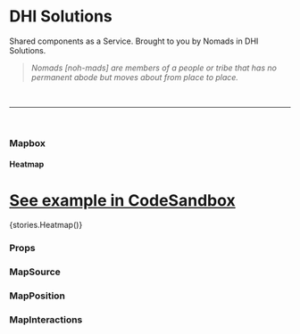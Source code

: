 

<Meta title="Core/Mapbox" component={Mapbox} />

# DHI Solutions

Shared components as a Service. Brought to you by Nomads in DHI Solutions.

> _Nomads [noh-mads] are members of a people or tribe that has no permanent abode but moves about from place to place._

<br />

---

<br />

### Mapbox

#### Heatmap

# [See example in CodeSandbox](https://codesandbox.io/s/mapbox-heatmap-3gqut)

<Preview withToolbar>
  <Story name="Heatmap">{stories.Heatmap()}</Story>
</Preview>

### Props

<Props of={Mapbox} />

### MapSource

<Props of={MapSource} />

### MapPosition

<Props of={MapPosition} />

### MapInteractions

<Props of={MapInteractions} />
